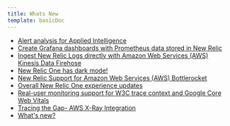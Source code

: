 ```yaml
---
title: Whats New
template: basicDoc
---
```


* [Alert analysis for Applied Intelligence](/whats-new/alert-analysis-applied-intelligence)
* [Create Grafana dashboards with Prometheus data stored in New Relic](/whats-new/create-grafana-dashboards-prometheus-data-stored-new-relic)
* [Ingest New Relic Logs directly with Amazon Web Services (AWS) Kinesis Data Firehose](/whats-new/ingest-new-relic-logs-directly-amazon-web-services-aws-kinesis-data-firehose)
* [New Relic One has dark mode!](/whats-new/new-relic-one-has-dark-mode)
* [New Relic Support for Amazon Web Services (AWS) Bottlerocket](/whats-new/new-relic-support-amazon-web-services-aws-bottlerocket)
* [Overall New Relic One experience updates](/whats-new/overall-new-relic-one-experience-updates)
* [Real-user monitoring support for W3C trace context and Google Core Web Vitals](/whats-new/real-user-monitoring-support-w3c-trace-context-google-core-web-vitals)
* [Tracing the Gap- AWS X-Ray Integration](/whats-new/tracing-gap-aws-x-ray-integration)
* [What's new?](/whats-new/whats-new)
